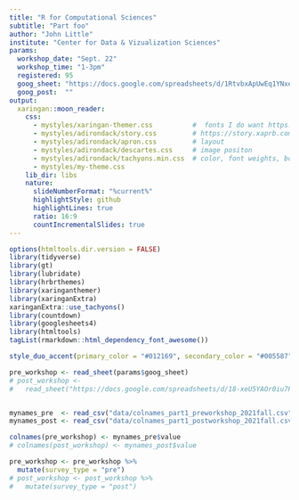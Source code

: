 ```yaml
---
title: "R for Computational Sciences"
subtitle: "Part foo"
author: "John Little"
institute: "Center for Data & Vizualization Sciences"
params: 
  workshop_date: "Sept. 22"
  workshop_time: "1-3pm"
  registered: 95
  goog_sheet: "https://docs.google.com/spreadsheets/d/1RtvbxApUwEq1YNxeU26a7YbzGcjAvbqzYVJ4LESBJhE/edit#gid=1542080346"
  goog_post:  ""
output:
  xaringan::moon_reader:
    css: 
      - mystyles/xaringan-themer.css          #  fonts I do want https://pkg.garrickadenbuie.com/xaringanthemer/articles/xaringanthemer.html
      - mystyles/adirondack/story.css         # https://story.xaprb.com/slides/adirondack/
      - mystyles/adirondack/apron.css         # layout 
      - mystyles/adirondack/descartes.css     # image positon 
      - mystyles/adirondack/tachyons.min.css  # color, font weights, boxes
      - mystyles/my-theme.css    
    lib_dir: libs
    nature:
      slideNumberFormat: "%current%"
      highlightStyle: github
      highlightLines: true
      ratio: 16:9
      countIncrementalSlides: true
---
```

```r
options(htmltools.dir.version = FALSE)
library(tidyverse)
library(gt)
library(lubridate)
library(hrbrthemes)
library(xaringanthemer)
library(xaringanExtra)
xaringanExtra::use_tachyons()
library(countdown)
library(googlesheets4)
library(htmltools)
tagList(rmarkdown::html_dependency_font_awesome())
```
```r
style_duo_accent(primary_color = "#012169", secondary_color = "#005587")

pre_workshop <- read_sheet(params$goog_sheet)
# post_workshop <-
#   read_sheet("https://docs.google.com/spreadsheets/d/18-xeU5YAOr0iu7Pk22Zrb0BziLuoVe8nyCyd1-O2R7U/edit#gid=123486400")


mynames_pre  <- read_csv("data/colnames_part1_preworkshop_2021fall.csv")
mynames_post <- read_csv("data/colnames_part1_postworkshop_2021fall.csv")

colnames(pre_workshop) <- mynames_pre$value
# colnames(post_workshop) <- mynames_post$value

pre_workshop <- pre_workshop %>%
  mutate(survey_type = "pre")
# post_workshop <- post_workshop %>%
#   mutate(survey_type = "post") 

```